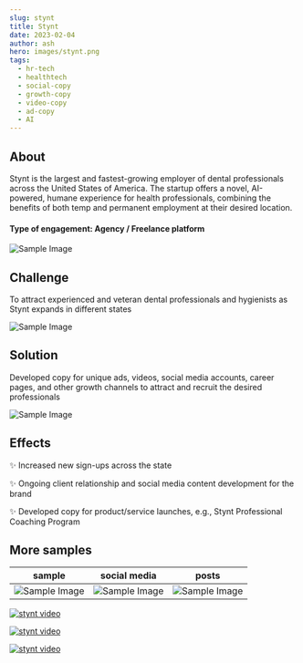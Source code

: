 ```yaml
---
slug: stynt
title: Stynt 
date: 2023-02-04
author: ash
hero: images/stynt.png
tags:
  - hr-tech 
  - healthtech
  - social-copy
  - growth-copy
  - video-copy 
  - ad-copy 
  - AI 
---
```



  

## About

  

Stynt is the largest and fastest-growing employer of dental professionals across the United States of America. The startup offers a novel, AI-powered, humane experience for health professionals, combining the benefits of both temp and permanent employment at their desired location.

  
  

#### Type of engagement: Agency / Freelance platform

  

![Sample Image](/images/600x300.png)

## Challenge

  

To attract experienced and veteran dental professionals and hygienists as Stynt expands in different states

  

![Sample Image](/images/600x300.png)

  

## Solution

  

Developed copy for unique ads, videos, social media accounts, career pages, and other growth channels to attract and recruit the desired professionals

  

![Sample Image](/images/600x300.png)

## Effects

  

✨ Increased new sign-ups across the state

✨ Ongoing client relationship and social media content development for the brand

✨ Developed copy for product/service launches, e.g., Stynt Professional Coaching Program

  

## More samples

  
| sample  | social media | posts |
| ----- | --- | ---- |
| ![Sample Image](/images/600x300.png) | ![Sample Image](/images/600x300.png) | ![Sample Image](/images/600x300.png) |


[![stynt video](/images/600x300.png)](https://dms.licdn.com/playlist/C5605AQECZpROX_ZW8A/mp4-640p-30fp-crf28/0/1680977533057?e=2147483647&v=beta&t=tENH1wuTCVwqfiu4jPxlLtQf59BJq32meoLSV2Zwmko)


[![stynt video](/images/600x300.png)](https://dms.licdn.com/playlist/D5605AQHk7EoGe7t4vQ/mp4-640p-30fp-crf28/0/1681745398313?e=2147483647&v=beta&t=Hw00rf3CT1C4zNFZG9qbQp_sDx-t9CbhuMWEbYG0oyo)

[![stynt video](/images/600x300.png)](https://dms.licdn.com/playlist/D5605AQE8VnWPjDLA4g/mp4-360p-30fp-crf28/0/1680274593857?e=2147483647&v=beta&t=4g04_58AddSna0wcKjS1dR8rAs5q4wRM_26aueOXQSU) 

